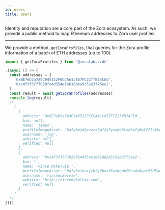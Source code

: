 ```yaml
---
id: users
title: Users
---
```


Identity and reputation are a core part of the Zora ecosystem. As such, we provide a public method to map Ethereum addresses
to Zora user profiles.

---

We provide a method, ```getZoraProfiles```, that queries for the Zora profile information of a batch of ETH addresses (up to 100).

```typescript
import { getZoraProfiles } from '@zoralabs/zdk'

;(async () => {
  const addresses = [
    '0xBE7eb2a7A9C949322F6CCAA1c857FC227fB14CEd',
    '0xc4f3f37f7020fe4d354e18618bea5c52e3775ee2',
  ]
  const result = await getZoraProfiles(addresses)
  console.log(result)
  /*
    [
      {
        address: '0xBE7eb2a7A9C949322F6CCAA1c857FC227fB14CEd',
        bio: null,
        name: 'james',
        profileImageAsset: 'bafybeid2anzzz5gf2e7yxzdcblxbka7i6e6f7lctkc3em3j56pyfv57uti',
        username: 'jcg',
        website: null,
        verified: null
      },
      {
        address: '0xc4F3f37F7020FE4d354e18618BEA5c52e3775ee2',
        bio: '',
        name: 'Vince Mckelvie ',
        profileImageAsset: 'bafybeieuxjthtj2boaf6azkepp26cc4v6apc5fd5aqceaug4rrnkj7hz6q',
        username: 'vincemckelvie',
        website: 'http://vincemckelvie.com',
        verified: null
      }
    ]
  */
})()
```